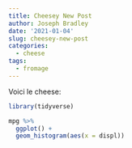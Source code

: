 ```yaml
---
title: Cheesey New Post
author: Joseph Bradley
date: '2021-01-04'
slug: cheesey-new-post
categories:
  - cheese
tags:
  - fromage
---
```


Voici le cheese:

```r
library(tidyverse)

mpg %>%
  ggplot() +
  geom_histogram(aes(x = displ))
```

